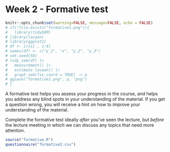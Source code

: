 # Week 2 - Formative test

```r
knitr::opts_chunk$set(warning=FALSE, message=FALSE, echo = FALSE)
# if(!file.exists("formative1.png")){
#   library(tidySEM)
# library(lavaan)
# library(ggplot2)
# df <- iris[ , 1:4]
# names(df) <- c("y_1", "x", "y_2", "y_3")
# set.seed(58)
# tidy_sem(df) |>
#   measurement() |>
#   estimate_lavaan() |>
#   graph_sem(fix_coord = TRUE) -> p
# ggsave("formative1.png", p, "png")
# }
```

A formative test helps you assess your progress in the course, and helps you address any blind spots in your understanding of the material.
If you get a question wrong, you will receive a hint on how to improve your understanding of the material.

Complete the formative test ideally *after* you've seen the lecture, but *before* the lecture meeting in which we can discuss any topics that need more attention.

```r
source("formative.R")
questionnaire("formative2.csv")
```

